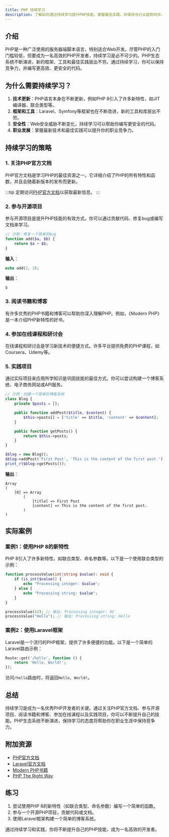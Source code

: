 ```yaml
---
title: PHP 持续学习
description: 了解如何通过持续学习提升PHP技能，掌握最佳实践，并保持与行业趋势同步。
---
```


## 介绍

PHP是一种广泛使用的服务器端脚本语言，特别适合Web开发。尽管PHP的入门门槛较低，但要成为一名高效的PHP开发者，持续学习是必不可少的。PHP生态系统不断演进，新的框架、工具和最佳实践层出不穷。通过持续学习，你可以保持竞争力，并编写更高效、更安全的代码。

## 为什么需要持续学习？

1. **技术更新**：PHP语言本身在不断更新，例如PHP 8引入了许多新特性，如JIT编译器、联合类型等。
2. **框架和工具**：Laravel、Symfony等框架也在不断改进，新的工具和库层出不穷。
3. **安全性**：Web安全威胁不断变化，持续学习可以帮助你编写更安全的代码。
4. **职业发展**：掌握最新技术和最佳实践可以提升你的职业竞争力。

## 持续学习的策略

### 1. 关注PHP官方文档

PHP官方文档是学习PHP的最佳资源之一。它详细介绍了PHP的所有特性和函数，并且会随着新版本的发布而更新。

:::tip
定期访问[PHP官方文档](https://www.php.net/manual/en/)以获取最新信息。
:::

### 2. 参与开源项目

参与开源项目是提升PHP技能的有效方式。你可以通过贡献代码、修复bug或编写文档来学习。

```php
// 示例：修复一个简单的bug
function add($a, $b) {
    return $a + $b;
}
```

**输入**：
```php
echo add(2, 3);
```

**输出**：
```
5
```

### 3. 阅读书籍和博客

有许多优秀的PHP书籍和博客可以帮助你深入理解PHP。例如，《Modern PHP》是一本介绍PHP新特性的好书。

### 4. 参加在线课程和研讨会

在线课程和研讨会是学习新技术的便捷方式。许多平台提供免费的PHP课程，如Coursera、Udemy等。

### 5. 实践项目

通过实际项目来应用所学知识是巩固技能的最佳方式。你可以尝试构建一个博客系统、电子商务网站或API服务。

```php
// 示例：创建一个简单的博客系统
class Blog {
    private $posts = [];

    public function addPost($title, $content) {
        $this->posts[] = ['title' => $title, 'content' => $content];
    }

    public function getPosts() {
        return $this->posts;
    }
}

$blog = new Blog();
$blog->addPost('First Post', 'This is the content of the first post.');
print_r($blog->getPosts());
```

**输出**：
```
Array
(
    [0] => Array
        (
            [title] => First Post
            [content] => This is the content of the first post.
        )
)
```

## 实际案例

### 案例1：使用PHP 8的新特性

PHP 8引入了许多新特性，如联合类型、命名参数等。以下是一个使用联合类型的示例：

```php
function processValue(int|string $value): void {
    if (is_int($value)) {
        echo "Processing integer: $value";
    } else {
        echo "Processing string: $value";
    }
}

processValue(42); // 输出: Processing integer: 42
processValue("Hello"); // 输出: Processing string: Hello
```

### 案例2：使用Laravel框架

Laravel是一个流行的PHP框架，提供了许多便捷的功能。以下是一个简单的Laravel路由示例：

```php
Route::get('/hello', function () {
    return 'Hello, World!';
});
```

访问`/hello`路由时，将返回`Hello, World!`。

## 总结

持续学习是成为一名优秀PHP开发者的关键。通过关注PHP官方文档、参与开源项目、阅读书籍和博客、参加在线课程以及实践项目，你可以不断提升自己的技能。PHP生态系统不断演进，保持学习的态度将帮助你在职业生涯中保持竞争力。

## 附加资源

- [PHP官方文档](https://www.php.net/manual/en/)
- [Laravel官方文档](https://laravel.com/docs)
- [Modern PHP书籍](https://www.oreilly.com/library/view/modern-php/9781491905173/)
- [PHP The Right Way](https://phptherightway.com/)

## 练习

1. 尝试使用PHP 8的新特性（如联合类型、命名参数）编写一个简单的函数。
2. 参与一个开源PHP项目，贡献代码或文档。
3. 使用Laravel框架构建一个简单的博客系统。

通过持续学习和实践，你将不断提升自己的PHP技能，成为一名高效的开发者。